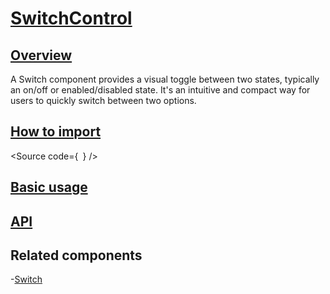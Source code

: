 

<Meta of={Stories} />

# [SwitchControl](#switchcontrol)

## [Overview](#overview)

A Switch component provides a visual toggle between two states, typically an on/off or enabled/disabled state.
It's an intuitive and compact way for users to quickly switch between two options.

## [How to import](#how-to-import)

<Source
  code={`
`}
/>

## [Basic usage](#basic-usage)

<Canvas of={Stories.Base} />

## [API](#api)

<ArgTypes of={Stories} />

## Related components

-[Switch](?path=/docs/components-form-switch--docs)
